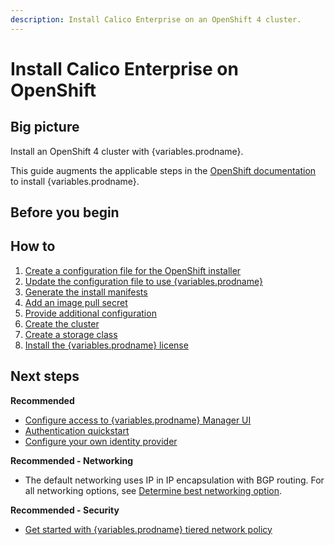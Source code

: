 ```yaml
---
description: Install Calico Enterprise on an OpenShift 4 cluster.
---
```



# Install Calico Enterprise on OpenShift

## Big picture

Install an OpenShift 4 cluster with {variables.prodname}.

This guide augments the applicable steps in the [OpenShift documentation](https://cloud.redhat.com/openshift/install) to install {variables.prodname}.

## Before you begin

<InstallOpenshiftBeforeYouBegin />

## How to

1. [Create a configuration file for the OpenShift installer](#create-a-configuration-file-for-the-openshift-installer)
1. [Update the configuration file to use {variables.prodname}](#update-the-configuration-file-to-use-calico-enterprise)
1. [Generate the install manifests](#generate-the-install-manifests)
1. [Add an image pull secret](#add-an-image-pull-secret)
1. [Provide additional configuration](#provide-additional-configuration)
1. [Create the cluster](#create-the-cluster)
1. [Create a storage class](#create-a-storage-class)
1. [Install the {variables.prodname} license](#install-the-calico-enterprise-license)

<InstallOpenShift clusterType='standalone' />

## Next steps

**Recommended**

- [Configure access to {variables.prodname} Manager UI](../../../operations/cnx/access-the-manager.mdx)
- [Authentication quickstart](../../../operations/cnx/authentication-quickstart.mdx)
- [Configure your own identity provider](../../../operations/cnx/configure-identity-provider.mdx)

**Recommended - Networking**

- The default networking uses IP in IP encapsulation with BGP routing. For all networking options, see [Determine best networking option](../../../networking/determine-best-networking.mdx).

**Recommended - Security**

- [Get started with {variables.prodname} tiered network policy](../../../network-policy/policy-tiers/tiered-policy.mdx)
